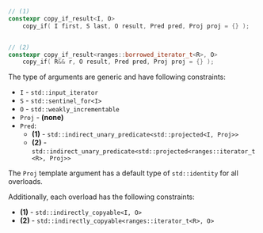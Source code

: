 ```cpp
// (1)
constexpr copy_if_result<I, O>
    copy_if( I first, S last, O result, Pred pred, Proj proj = {} );


// (2)
constexpr copy_if_result<ranges::borrowed_iterator_t<R>, O>
    copy_if( R&& r, O result, Pred pred, Proj proj = {} );
```

The type of arguments are generic and have following constraints:
- `I` - `std::input_iterator`
- `S` - `std::sentinel_for<I>`
- `O` - `std::weakly_incrementable`
- `Proj` - **(none)**
- `Pred`:
  - **(1)** - `std::indirect_unary_predicate<std::projected<I, Proj>>`
  - **(2)** - `std::indirect_unary_predicate<std::projected<ranges::iterator_t<R>, Proj>>`

The `Proj` template argument has a default type of `std::identity` for all overloads.

Additionally, each overload has the following constraints:
- **(1)** - `std::indirectly_copyable<I, O>`
- **(2)** - `std::indirectly_copyable<ranges::iterator_t<R>, O>`

